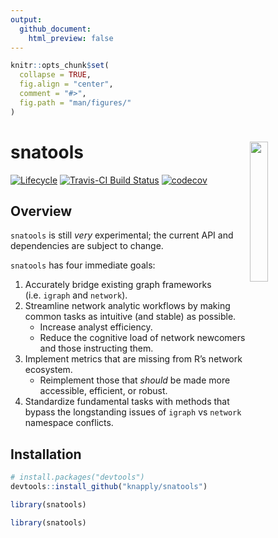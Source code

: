 ```yaml
---
output: 
  github_document:
    html_preview: false
---
```


<!-- README.Rmd generates README.md. -->

```r
knitr::opts_chunk$set(
  collapse = TRUE,
  fig.align = "center",
  comment = "#>",
  fig.path = "man/figures/"
)
```


# snatools <a href="http://res.cloudinary.com/syknapptic/image/upload/v1537658876/logo_bnrvvg.png"> <img src="http://res.cloudinary.com/syknapptic/image/upload/v1537658876/logo_bnrvvg.png" align="right" height="24%" width="24%" href="http://res.cloudinary.com/syknapptic/image/upload/v1537658876/logo_bnrvvg.png"/> </a>

[![Lifecycle](https://img.shields.io/badge/lifecycle-experimental-orange.svg)](https://www.tidyverse.org/lifecycle/#experimental)
[![Travis-CI Build Status](https://travis-ci.org/knapply/snatools.svg?branch=master)](https://travis-ci.org/knapply/snatools)
[![codecov](https://codecov.io/gh/knapply/snatools/branch/master/graph/badge.svg)](https://codecov.io/gh/knapply/snatools)

<!-- [![GitHub Downloads](https://img.shields.io/github/downloads/knapply/snatools/total.svg)](https://github.com/knapply/snatools) -->

## Overview

`snatools` is still _very_ experimental; the current API and dependencies are subject to change.


`snatools` has four immediate goals:

1. Accurately bridge existing graph frameworks (i.e. `igraph` and `network`).
2. Streamline network analytic workflows by making common tasks as intuitive (and stable) as possible.
    + Increase analyst efficiency.
    + Reduce the cognitive load of network newcomers and those instructing them.
3. Implement metrics that are missing from R's network ecosystem.
    + Reimplement those that _should_ be made more accessible, efficient, or robust.
4. Standardize fundamental tasks with methods that bypass the longstanding issues of `igraph` vs `network` namespace conflicts.


<!-- Additionally, `snatools` seeks to prepare for the future by establishing the foundation (or a set of lessons-learned) for an enhanced network framework that: -->

<!-- 1. continues to be compatible with legacy frameworks. -->
<!-- 2. can be extended to take advantage of modern and future R's ecosystem . -->
<!--     + Optimization? `Rcpp`, C++'s Boost Graph Library, Python's graph-tool (heavily C++), CUDA -->
<!--     + Data Frame Efficiency? `data.table` -->
<!--     + Spatial Vector Data? `sf` -->
<!--     + Intuitive Code? `tidyverse`  -->
<!--         + `tidygraph` and `ggraph` may still be maturing, but they've rendered many legacy workflows for graph manipulation and plotting obsolete. -->
<!--     + Next Generation Tools? [Apache Arrow](https://arrow.apache.org/) is coming. -->


## Installation

```r
# install.packages("devtools")
devtools::install_github("knapply/snatools")

library(snatools)
```

```r
library(snatools)
```



<!-- ## Features -->

<!-- ```{r} -->
<!-- data("sampson_monastery") -->
<!-- ``` -->

<!-- ### `bridge_net` -->

<!-- The `bridge_net` object provides an intermediate graph structure that can effectively map data to both `igraph` and `network` objects. -->

<!-- ```{r} -->
<!-- sampson_monastery -->
<!-- ``` -->

<!-- ### Conversion -->

<!-- Through `bridge_net` objects, `igraph` and `network` objects can play together easier than ever. -->

<!-- ```{r} -->
<!-- ig <- as_igraph(sampson_monastery) -->
<!-- ``` -->

<!-- ```{r, echo=FALSE} -->
<!-- ig -->
<!-- ``` -->

<!-- ```{r} -->
<!-- nw <- as_network(sampson_monastery) -->
<!-- ``` -->

<!-- ```{r, echo=FALSE} -->
<!-- nw -->
<!-- ``` -->

<!-- ```{r} -->
<!-- as_network(ig) -->
<!-- ``` -->

<!-- ```{r} -->
<!-- as_igraph(nw) -->
<!-- ``` -->

<!-- #### `%==%` -->

<!-- Since `bridge_net`s are intermediate structures, comparing them is easy. `%==%` streamlines the process to make successful conversion confirmation as simple as possible. -->

<!-- ```{r} -->
<!-- all(ig %==% nw, -->
<!--     ig %==% sampson_monastery, -->
<!--     nw %==% sampson_monastery) -->
<!-- ``` -->

<!-- The only data that are not compared by `%==%` are non-structural attributes as `igraph` and `network` do not handle them in compatible ways. -->

<!-- ```{r} -->
<!-- ig %>% igraph::graph_attr_names() -->
<!-- nw %>% network::list.network.attributes() -->
<!-- ``` -->

<!-- ### Standardized Data Extraction -->

<!-- ```{r} -->
<!-- ig %>% vrt_to_df() -->
<!-- ``` -->

<!-- ```{r} -->
<!-- nw %>% edg_to_df() -->
<!-- ``` -->

<!-- ### Standardized Representations -->

<!-- ```{r} -->
<!-- ig %>% rep_as_edgelist() -->
<!-- ``` -->

<!-- ### Additional Tools -->

<!-- ```{r} -->
<!-- nw %>% rep_as_mixing_matrix(vrt_attr = "faction") -->
<!-- ``` -->

<!-- ### Easy Integeration with Modern Workflows -->

<!-- ```{r, message=FALSE} -->
<!-- library(tidygraph, warn.conflicts = FALSE) -->
<!-- library(ggraph, quietly = TRUE) -->

<!-- nw %>%  -->
<!--   as_igraph() %>%  -->
<!--   as_tbl_graph() %E>% -->
<!--   select(time, relation) %>%  -->
<!--   filter(time == 3) %>% -->
<!--   mutate(relation = factor(relation,  -->
<!--                            c("liking", "praise", "esteem", "positive influence", -->
<!--                              "disliking", "blame", "disesteem", "negative influence")) -->
<!--         ) %>%  -->
<!--   ggraph() + -->
<!--   geom_edge_fan(aes(colour = relation), width = 0.5, show.legend = FALSE) + -->
<!--   geom_node_point(aes(colour = faction)) + -->
<!--   guides(edge_colour = guide_legend(title = NULL), -->
<!--          colour = guide_legend(title = NULL)) + -->
<!--   facet_edges(~ relation, ncol = 4) + -->
<!--   theme_void() + -->
<!--   theme(strip.text = element_text(face = "bold", vjust = 1), -->
<!--         panel.border = element_rect(fill = NA, color = "lightgray"), -->
<!--         legend.position = "bottom") -->
<!-- ``` -->

<!-- # Development Tests -->

<!-- ```{r, message=FALSE} -->
<!-- # devtools::test() -->
<!-- ``` -->


<!-- ```{r} -->
<!-- covr::package_coverage() -->
<!-- ``` -->

